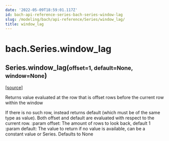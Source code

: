 ```yaml
---
date: '2022-05-09T18:59:01.117Z'
id: bach-api-reference-series-bach-series-window-lag
slug: /modeling/bach/api-reference/Series/window_lag/
title: window_lag
---
```


# bach.Series.window_lag

<div className="method">

<h2 className="signature-method"><span className="additional-name">Series.</span><span className="name">window_lag(</span><small className="parameter-list"><span className="parameter" id="offset">offset=1</span>, <span className="parameter" id="default">default=None</span>, <span className="parameter" id="window">window=None</span></small>)</h2>


&#8203;<span className="view-source">[[source]](https://github.com/objectiv/objectiv-analytics/blob/main/bach/bach/series/series.py)</span>

<div className="content">

Returns value evaluated at the row that is offset rows before the current row within the window

If there is no such row, instead returns default (which must be of the same type as value).
Both offset and default are evaluated with respect to the current row.
:param offset: The amount of rows to look back, default 1
:param default: The value to return if no value is available, can be a constant value or Series.
Defaults to None


</div>


</div>

